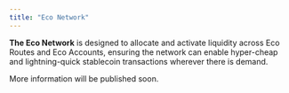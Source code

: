 ```yaml
---
title: "Eco Network"
---
```


**The Eco Network** is designed to allocate and activate liquidity across Eco Routes and Eco Accounts, ensuring the network can enable hyper-cheap and lightning-quick stablecoin transactions wherever there is demand.&#x20;

More information will be published soon.